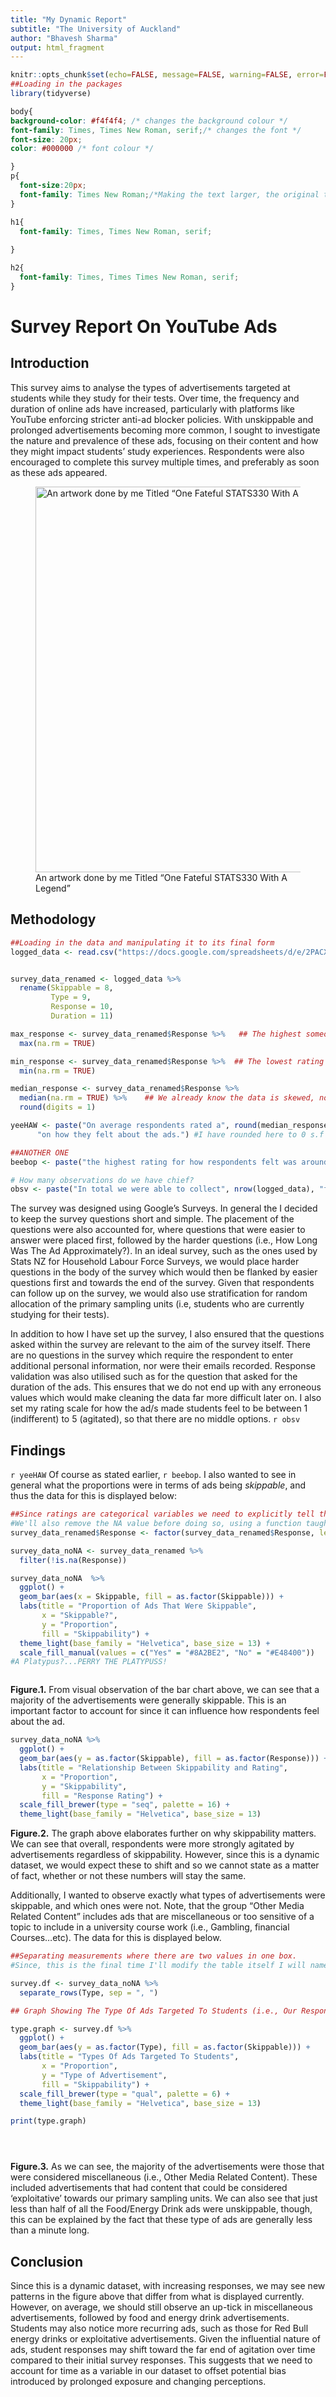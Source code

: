 ```yaml
---
title: "My Dynamic Report"
subtitle: "The University of Auckland" 
author: "Bhavesh Sharma" 
output: html_fragment
---
```


```r
knitr::opts_chunk$set(echo=FALSE, message=FALSE, warning=FALSE, error=FALSE)
##Loading in the packages
library(tidyverse)


```

```css
body{
background-color: #f4f4f4; /* changes the background colour */
font-family: Times, Times New Roman, serif;/* changes the font */
font-size: 20px;
color: #000000 /* font colour */

}
p{
  font-size:20px;
  font-family: Times New Roman;/*Making the text larger, the original text is too small when knitting */
}

h1{
  font-family: Times, Times New Roman, serif;
  
}

h2{
  font-family: Times, Times Times New Roman, serif;
}
```

# Survey Report On YouTube Ads

## Introduction

This survey aims to analyse the types of advertisements targeted at students while they study for their tests. Over time, the frequency and duration of online ads have increased, particularly with platforms like YouTube enforcing stricter anti-ad blocker policies. With unskippable and prolonged advertisements becoming more common, I sought to investigate the nature and prevalence of these ads, focusing on their content and how they might impact students' study experiences. Respondents were also encouraged to complete this survey multiple times, and preferably as soon as these ads appeared.

![An artwork done by me Titled "One Fateful STATS330 With A Legend"](images/Bhai.3.jpg){width="6.43in"}

## Methodology

```r
##Loading in the data and manipulating it to its final form 
logged_data <- read.csv("https://docs.google.com/spreadsheets/d/e/2PACX-1vTV839dTmjvD2NRdMVKePpXlO4KLmPnU_pYMAFgEjvxB1CZiTBpZhG5bCM3b622-A6ogY6ySZaHXR0V/pub?output=csv")


survey_data_renamed <- logged_data %>% 
  rename(Skippable = 8,
         Type = 9,
         Response = 10,
         Duration = 11)

max_response <- survey_data_renamed$Response %>%   ## The highest someone has been agitated by an Ad 
  max(na.rm = TRUE)

min_response <- survey_data_renamed$Response %>%  ## The lowest rating of someone that has been agitated by an Ad
  min(na.rm = TRUE)

median_response <- survey_data_renamed$Response %>%
  median(na.rm = TRUE) %>%    ## We already know the data is skewed, no reason to use mean here
  round(digits = 1)

yeeHAW <- paste("On average respondents rated a", round(median_response, digits = 0), 
      "on how they felt about the ads.") #I have rounded here to 0 s.f as our ratings were in whole numbers

##ANOTHER ONE 
beebop <- paste("the highest rating for how respondents felt was around", max_response, "and the lowest rating for how responds felt was around", min_response)

# How many observations do we have chief? 
obsv <- paste("In total we were able to collect", nrow(logged_data), "for our survey.")

```

The survey was designed using Google's Surveys. In general the I decided to keep the survey questions short and simple. The placement of the questions were also accounted for, where questions that were easier to answer were placed first, followed by the harder questions (i.e., How Long Was The Ad Approximately?). In an ideal survey, such as the ones used by Stats NZ for Household Labour Force Surveys, we would place harder questions in the body of the survey which would then be flanked by easier questions first and towards the end of the survey. Given that respondents can follow up on the survey, we would also use stratification for random allocation of the primary sampling units (i.e, students who are currently studying for their tests).

In addition to how I have set up the survey, I also ensured that the questions asked within the survey are relevant to the aim of the survey itself. There are no questions in the survey which require the respondent to enter additional personal information, nor were their emails recorded. Response validation was also utilised such as for the question that asked for the duration of the ads. This ensures that we do not end up with any erroneous values which would make cleaning the data far more difficult later on. I also set my rating scale for how the ad/s made students feel to be between 1 (indifferent) to 5 (agitated), so that there are no middle options. `r obsv`

## Findings

`r yeeHAW` Of course as stated earlier, `r beebop`. I also wanted to see in general what the proportions were in terms of ads being *skippable*, and thus the data for this is displayed below:

```r

##Since ratings are categorical variables we need to explicitly tell that to R because it reads it in as a numerical variable.
#We'll also remove the NA value before doing so, using a function taught in BIOSCI220 a long long time ago :)
survey_data_renamed$Response <- factor(survey_data_renamed$Response, levels = 1:5, ordered = TRUE)

survey_data_noNA <- survey_data_renamed %>%
  filter(!is.na(Response))

survey_data_noNA  %>%
  ggplot() +
  geom_bar(aes(x = Skippable, fill = as.factor(Skippable))) +
  labs(title = "Proportion of Ads That Were Skippable",
       x = "Skippable?",
       y = "Proportion",
       fill = "Skippability") +
  theme_light(base_family = "Helvetica", base_size = 13) +
  scale_fill_manual(values = c("Yes" = "#8A2BE2", "No" = "#E48400")) 
#A Platypus?...PERRY THE PLATYPUSS! 



```

**Figure.1.** From visual observation of the bar chart above, we can see that a majority of the advertisements were generally skippable. This is an important factor to account for since it can influence how respondents feel about the ad.\newline

\medskip

```r
survey_data_noNA %>%
  ggplot() +
  geom_bar(aes(y = as.factor(Skippable), fill = as.factor(Response))) +
  labs(title = "Relationship Between Skippability and Rating",
       x = "Proportion",
       y = "Skippability",
       fill = "Response Rating") + 
  scale_fill_brewer(type = "seq", palette = 16) +
  theme_light(base_family = "Helvetica", base_size = 13)

```

**Figure.2.** The graph above elaborates further on why skippability matters. We can see that overall, respondents were more strongly agitated by advertisements regardless of skippability. However, since this is a dynamic dataset, we would expect these to shift and so we cannot state as a matter of fact, whether or not these numbers will stay the same. \newline

Additionally, I wanted to observe exactly what types of advertisements were skippable, and which ones were not. Note, that the group "Other Media Related Content" includes ads that are miscellaneous or too sensitive of a topic to include in a university course work (i.e., Gambling, financial Courses...etc). The data for this is displayed below.

```r
##Separating measurements where there are two values in one box.
#Since, this is the final time I'll modify the table itself I will name it survey.df 

survey.df <- survey_data_noNA %>%
  separate_rows(Type, sep = ", ")

## Graph Showing The Type Of Ads Targeted To Students (i.e., Our Respondents/ Primary Sampling Units)

type.graph <- survey.df %>%
  ggplot() +
  geom_bar(aes(y = as.factor(Type), fill = as.factor(Skippable))) + 
  labs(title = "Types Of Ads Targeted To Students",
       x = "Proportion",
       y = "Type of Advertisement",
       fill = "Skippability") +
  scale_fill_brewer(type = "qual", palette = 6) +
  theme_light(base_family = "Helvetica", base_size = 13)   

print(type.graph)





```

**Figure.3.** As we can see, the majority of the advertisements were those that were considered miscellaneous (i.e., Other Media Related Content). These included advertisements that had content that could be considered 'exploitative' towards our primary sampling units. We can also see that just less than half of all the Food/Energy Drink ads were unskippable, though, this can be explained by the fact that these type of ads are generally less than a minute long.

## Conclusion 

Since this is a dynamic dataset, with increasing responses, we may see new patterns in the figure above that differ from what is displayed currently. However, on average, we should still observe an up-tick in miscellaneous advertisements, followed by food and energy drink advertisements. Students may also notice more recurring ads, such as those for Red Bull energy drinks or exploitative advertisements. Given the influential nature of ads, student responses may shift toward the far end of agitation over time compared to their initial survey responses. This suggests that we need to account for time as a variable in our dataset to offset potential bias introduced by prolonged exposure and changing perceptions.
